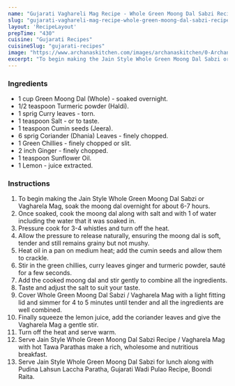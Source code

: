 ---
name: "Gujarati Vaghareli Mag Recipe - Whole Green Moong Dal Sabzi Recipe"
slug: "gujarati-vaghareli-mag-recipe-whole-green-moong-dal-sabzi-recipe"
layout: 'RecipeLayout'
prepTime: "430"
cuisine: "Gujarati Recipes﻿"
cuisineSlug: "gujarati-recipes"
image: "https://www.archanaskitchen.com/images/archanaskitchen/0-Archanas-Kitchen-Recipes/2020/Gujarati_Vagharela_Mag_Recipe_Video_4_1600.jpg"
excerpt: "To begin making the Jain Style Whole Green Moong Dal Sabzi or Vagharela Mag, soak the moong dal overnight for about 6-7 hours"
---

### Ingredients

- 1 cup Green Moong Dal (Whole) - soaked overnight.
- 1/2 teaspoon Turmeric powder (Haldi).
- 1 sprig Curry leaves - torn.
- 1 teaspoon Salt - or to taste.
- 1 teaspoon Cumin seeds (Jeera).
- 6 sprig Coriander (Dhania) Leaves - finely chopped.
- 1 Green Chillies - finely chopped or slit.
- 2 inch Ginger - finely chopped.
- 1 teaspoon Sunflower Oil.
- 1 Lemon - juice extracted.

### Instructions

1. To begin making the Jain Style Whole Green Moong Dal Sabzi or Vagharela Mag, soak the moong dal overnight for about 6-7 hours.
1. Once soaked, cook the moong dal along with salt and with 1 of water including the water that it was soaked in.
1. Pressure cook for 3-4 whistles and turn off the heat.
1. Allow the pressure to release naturally, ensuring the moong dal is soft, tender and still remains grainy but not mushy.
1. Heat oil in a pan on medium heat; add the cumin seeds and allow them to crackle.
1. Stir in the green chillies, curry leaves ginger and turmeric powder, sauté for a few seconds.
1. Add the cooked moong dal and stir gently to combine all the ingredients.
1. Taste and adjust the salt to suit your taste.
1. Cover Whole Green Moong Dal Sabzi / Vagharela Mag with a light fitting lid and simmer for 4 to 5 minutes until tender and all the ingredients are well combined.
1. Finally squeeze the lemon juice, add the coriander leaves and give the Vagharela Mag a gentle stir.
1. Turn off the heat and serve warm.
1. Serve Jain Style Whole Green Moong Dal Sabzi Recipe / Vagharela Mag with hot Tawa Parathas make a rich, wholesome and nutritious breakfast.
1. Serve Jain Style Whole Green Moong Dal Sabzi for lunch along with Pudina Lahsun Laccha Paratha, Gujarati Wadi Pulao Recipe, Boondi Raita.
